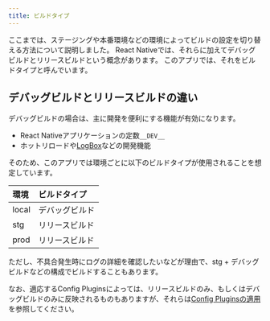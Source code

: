 ```yaml
---
title: ビルドタイプ
---
```


ここまでは、ステージングや本番環境などの環境によってビルドの設定を切り替える方法について説明しました。
React Nativeでは、それらに加えてデバッグビルドとリリースビルドという概念があります。
このアプリでは、それをビルドタイプと呼んでいます。

## デバッグビルドとリリースビルドの違い

デバッグビルドの場合は、主に開発を便利にする機能が有効になります。

- React Nativeアプリケーションの定数`__DEV__`
- ホットリロードや[LogBox](https://reactnative.dev/docs/debugging#logbox)などの開発機能
 
そのため、このアプリでは環境ごとに以下のビルドタイプが使用されることを想定しています。

| 環境 | ビルドタイプ |
|:--|:--|
| local | デバッグビルド |
| stg | リリースビルド |
| prod | リリースビルド |
 
ただし、不具合発生時にログの詳細を確認したいなどが理由で、stg + デバッグビルドなどの構成でビルドすることもあります。

なお、適応するConfig Pluginsによっては、リリースビルドのみ、もしくはデバッグビルドのみに反映されるものもありますが、それらは[Config Pluginsの適用](./apply-plugins.mdx)を参照してください。
